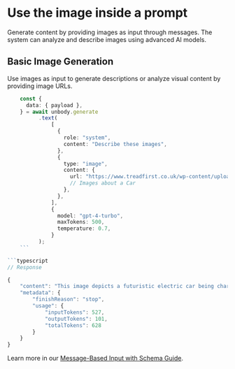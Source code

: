 
# Use the image inside a prompt

Generate content by providing images as input through messages. The system can analyze and describe images using advanced AI models.

## Basic Image Generation
Use images as input to generate descriptions or analyze visual content by providing image URLs.

```typescript
    const {
      data: { payload },
    } = await unbody.generate
          .text(
              [
                {
                  role: "system",
                  content: "Describe these images",
                },
                {
                  type: "image",
                  content: {
                    url: "https://www.treadfirst.co.uk/wp-content/uploads/2023/05/riseBlog.jpg",
                    // Images about a Car
                  },
                },
              ],
              {
                model: "gpt-4-turbo",
                maxTokens: 500,
                temperature: 0.7,
              }
          );
    ```

```typescript
// Response

{
    "content": "This image depicts a futuristic electric car being charged at a charging station. The scene is set at night with a vibrant, neon-lit color palette, predominantly featuring blues and oranges. The car is sleek and modern, with illuminated tail lights and a visible energy flow highlighted in blue to indicate charging. The background suggests a serene, remote location with trees silhouetted against the night sky. The image has a dynamic and slightly mysterious atmosphere, enhanced by the ambient lighting and the subtle presence of rain.",
    "metadata": {
        "finishReason": "stop",
        "usage": {
            "inputTokens": 527,
            "outputTokens": 101,
            "totalTokens": 628
        }
    }
}
```

Learn more in our [Message-Based Input with Schema Guide](generative-api/json-gen#message-based-input-with-schema).